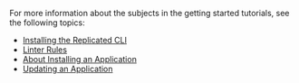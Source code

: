 For more information about the subjects in the getting started tutorials, see the following topics:

* [Installing the Replicated CLI](/reference/replicated-cli-installing)
* [Linter Rules](/reference/linter)
* [About Installing an Application](/enterprise/installing-overview)
* [Updating an Application](/enterprise/updating-apps)
